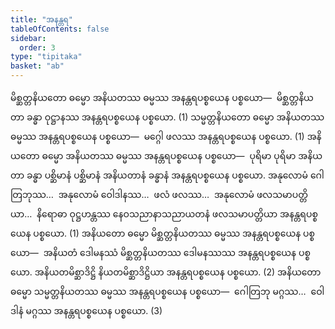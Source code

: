 ```yaml
---
title: "အနန္တရ"
tableOfContents: false
sidebar:
  order: 3
type: "tipitaka"
basket: "ab"
---
```



<DynamicBreadcrumb />

<Division number="42">

<Paragraph number="2362">
မိစ္ဆတ္တနိယတော ဓမ္မော အနိယတဿ ဓမ္မဿ အနန္တရပစ္စယေန ပစ္စယော—  မိစ္ဆတ္တနိယတာ ခန္ဓာ ဝုဋ္ဌာနဿ အနန္တရပစ္စယေန ပစ္စယော. (1)
</Paragraph>

<Paragraph number="2363">
သမ္မတ္တနိယတော ဓမ္မော အနိယတဿ ဓမ္မဿ အနန္တရပစ္စယေန ပစ္စယော—  မဂ္ဂေါ ဖလဿ အနန္တရပစ္စယေန ပစ္စယော. (1)
</Paragraph>

<Paragraph number="2364">
အနိယတော ဓမ္မော အနိယတဿ ဓမ္မဿ အနန္တရပစ္စယေန ပစ္စယော—  ပုရိမာ ပုရိမာ အနိယတာ ခန္ဓာ ပစ္ဆိမာနံ ပစ္ဆိမာနံ အနိယတာနံ ခန္ဓာနံ အနန္တရပစ္စယေန ပစ္စယော. အနုလောမံ ဂေါတြဘုဿ…  အနုလောမံ ဝေါဒါနဿ…  ဖလံ ဖလဿ…  အနုလောမံ ဖလသမာပတ္တိယာ…  နိရောဓာ ဝုဋ္ဌဟန္တဿ နေဝသညာနာသညာယတနံ ဖလသမာပတ္တိယာ အနန္တရပစ္စယေန ပစ္စယော. (1)
</Paragraph>

</Division>
<Division number="43">

<Paragraph number="2365">
အနိယတော ဓမ္မော မိစ္ဆတ္တနိယတဿ ဓမ္မဿ အနန္တရပစ္စယေန ပစ္စယော—  အနိယတံ ဒေါမနဿံ မိစ္ဆတ္တနိယတဿ ဒေါမနဿဿ အနန္တရပစ္စယေန ပစ္စယော. အနိယတမိစ္ဆာဒိဋ္ဌိ နိယတမိစ္ဆာဒိဋ္ဌိယာ အနန္တရပစ္စယေန ပစ္စယော. (2)
</Paragraph>

<Paragraph number="2366">
အနိယတော ဓမ္မော သမ္မတ္တနိယတဿ ဓမ္မဿ အနန္တရပစ္စယေန ပစ္စယော—  ဂေါတြဘု မဂ္ဂဿ…  ဝေါဒါနံ မဂ္ဂဿ အနန္တရပစ္စယေန ပစ္စယော. (3)
</Paragraph>
</Division>
